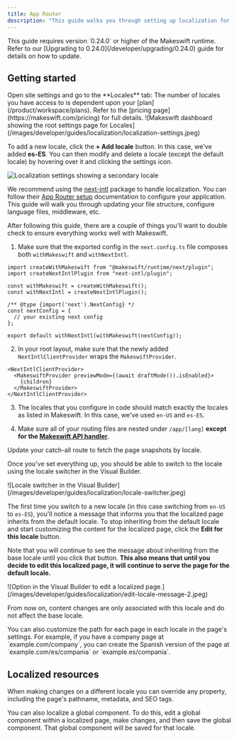```yaml
---
title: App Router
description: "This guide walks you through setting up localization for your Makeswift site so you can visually customize your site for different locales."
---
```



<Note>
  This guide requires version `0.24.0` or higher of the Makeswift runtime. Refer
  to our [Upgrading to 0.24.0](/developer/upgrading/0.24.0) guide for details on
  how to update.
</Note>

## Getting started

<Steps>

<Step title="Add locales in the Makeswift Visual Builder">
Open site settings and go to the **Locales** tab:

<Note>
  The number of locales you have access to is dependent upon your
  [plan](/product/workspace/plans). Refer to the [pricing
  page](https://makeswift.com/pricing) for full details.
</Note>

<Frame>
  ![Makeswift dashboard showing the root settings page for
  Locales](/images/developer/guides/localization/localization-settings.jpeg)
</Frame>

To add a new locale, click the **+ Add locale** button. In this case, we've added **es-ES**. You can then modify and delete a locale (except the default locale) by hovering over it and clicking the settings icon.

<Frame>
  <img
    src="/images/developer/guides/localization/secondary-locale.jpeg"
    alt="Localization settings showing a secondary locale"
  />
</Frame>

</Step>

<Step title="Configure next-intl for your application">

We recommend using the [next-intl](https://next-intl.dev/) package to handle localization. You can follow their [App Router setup](https://next-intl.dev/docs/getting-started/app-router/with-i18n-routing) documentation to configure your application. This guide will walk you through updating your file structure, configure language files, middleware, etc.

After following this guide, there are a couple of things you'll want to double check to ensure everything works well with Makeswift.

1. Make sure that the exported config in the `next.config.ts` file composes both `withMakeswift` and `withNextIntl`.

```tsx
import createWithMakeswift from "@makeswift/runtime/next/plugin";
import createNextIntlPlugin from "next-intl/plugin";

const withMakeswift = createWithMakeswift();
const withNextIntl = createNextIntlPlugin();

/** @type {import('next').NextConfig} */
const nextConfig = {
  // your existing next config
};

export default withNextIntl(withMakeswift(nextConfig));
```

2. In your root layout, make sure that the newly added `NextIntlClientProvider` wraps the `MakeswiftProvider`.

```tsx
<NextIntlClientProvider>
  <MakeswiftProvider previewMode={(await draftMode()).isEnabled}>
    {children}
  </MakeswiftProvider>
</NextIntlClientProvider>
```

3. The locales that you configure in code should match exactly the locales as listed in Makeswift. In this case, we've used `en-US` and `es-ES`.

4. Make sure all of your routing files are nested under `/app/[lang]` **except for the [Makeswift API handler](/developer/reference/makeswift-api-handler)**.

</Step>

<Step title="Fetch snapshots by locale">

Update your catch-all route to fetch the page snapshots by locale.

<AppCatchAllLocalizedExample />

</Step>

<Step title="Edit your pages in the builder">

Once you've set everything up, you should be able to switch to the locale using the locale switcher in the Visual Builder.

<Frame>
  ![Locale switcher in the Visual
  Builder](/images/developer/guides/localization/locale-switcher.jpeg)
</Frame>

The first time you switch to a new locale (in this case switching from `en-US` to `es-ES`), you'll notice a message that informs you that the localized page inherits from the default locale. To stop inheriting from the default locale and start customizing the content for the localized page, click the **Edit for this locale** button.

Note that you will continue to see the message about inheriting from the base locale until you click that button. **This also means that until you decide to edit this localized page, it will continue to serve the page for the default locale.**

<Frame>
  ![Option in the Visual Builder to edit a localized
  page.](/images/developer/guides/localization/edit-locale-message-2.jpeg)
</Frame>

From now on, content changes are only associated with this locale and do not affect the base locale.

<Note>
  You can also customize the path for each page in each locale in the page's
  settings. For example, if you have a company page at `example.com/company`,
  you can create the Spanish version of the page at `example.com/es/compania` or
  `example.es/compania`.
</Note>

</Step>

</Steps>

## Localized resources

When making changes on a different locale you can override any property, including the page's pathname, metadata, and SEO tags.

You can also localize a global component. To do this, edit a global component within a localized page, make changes,
and then save the global component. That global component will be saved for that locale.
